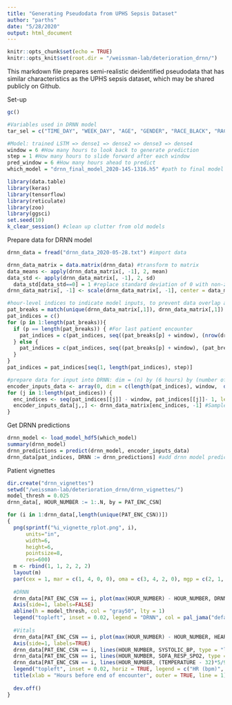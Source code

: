 ```yaml
---
title: "Generating Pseudodata from UPHS Sepsis Dataset"
author: "parths"
date: "5/28/2020"
output: html_document
---
```


```r
knitr::opts_chunk$set(echo = TRUE)
knitr::opts_knit$set(root.dir = "/weissman-lab/deterioration_drnn/")
```

This markdown file prepares semi-realistic deidentified pseudodata that has similar characteristics as the UPHS sepsis dataset, which may be shared publicly on Github.  
    
Set-up
```r
gc()

#Variables used in DRNN model
tar_sel = c("TIME_DAY", "WEEK_DAY", "AGE", "GENDER", "RACE_BLACK", "RACE_ASIAN", "RACE_OTHER", "RACE_UNKNOWN", "ICU_DISCHARGE", "SURGERY", "OBGYN", "LACTATE_RESULT", "HEART_RATE", "SYSTOLIC_BP", "TEMPERATURE", "RESPIRATORY_RATE", "SOFA_RESP_SUPPORT_FLAG", "SOFA_RESP_SPO2", "SOFA_PLATELET_RESULT", "SOFA_CREATININE_RESULT", "SOFA_BILIRUBIN_RESULT", "SOFA_CVS_MAP_RESULT", "SOFA_CNS_GLASGOW_RESULT", "SOFA_URINE_OUTPUT_24HR", "BLOOD_CULTURE_DRAWN_FLAG", "TEMPERATURE_24HR_MAX", "TEMPERATURE_24HR_MIN", "SYSTOLIC_BP_24HR_MAX", "SYSTOLIC_BP_24HR_MIN", "HEART_RATE_24HR_MAX", "HEART_RATE_24HR_MIN", "RESPIRATORY_RATE_24HR_MAX", "RESPIRATORY_RATE_24HR_MIN", "SOFA_RESP_SPO2_24HR_MIN", "SOFA_PLATELET_RESULT_24HR_MIN", "SOFA_BILIRUBIN_RESULT_24HR_MAX", "SOFA_CVS_MAP_RESULT_24HR_MIN", "SOFA_CNS_GLASGOW_RESULT_24HR_MIN", "SOFA_CREATININE_RESULT_24HR_MAX", "LACTATE_RESULT_28HR", "TEMPERATURE_72HR_MAX", "TEMPERATURE_72HR_MIN", "SYSTOLIC_BP_72HR_MAX", "SYSTOLIC_BP_72HR_MIN", "HEART_RATE_72HR_MAX", "HEART_RATE_72HR_MIN", "RESPIRATORY_RATE_72HR_MAX", "RESPIRATORY_RATE_72HR_MIN", "SOFA_RESP_SPO2_72HR_MIN", "SOFA_PLATELET_RESULT_72HR_MIN", "SOFA_BILIRUBIN_RESULT_72HR_MAX", "SOFA_CVS_MAP_RESULT_72HR_MIN", "SOFA_CNS_GLASGOW_RESULT_72HR_MIN", "SOFA_CREATININE_RESULT_72HR_MAX", "LACTATE_RESULT_FREQ", "TEMPERATURE_FREQ", "RESPIRATORY_RATE_FREQ", "SYSTOLIC_BP_FREQ", "HEART_RATE_FREQ", "GRAM_POS", "GRAM_NEG")

#Model: trained LSTM => dense1 => dense2 => dense3 => dense4
window = 6 #How many hours to look back to generate prediction
step = 1 #How many hours to slide forward after each window
pred_window = 6 #How many hours ahead to predict
which_model = "drnn_final_model_2020-145-1316.h5" #path to final model

library(data.table)
library(keras)
library(tensorflow)
library(reticulate)
library(zoo)
library(ggsci)
set.seed(10)
k_clear_session() #clean up clutter from old models
```
  
Prepare data for DRNN model
```r
drnn_data = fread("drnn_data_2020-05-28.txt") #import data

drnn_data_matrix = data.matrix(drnn_data) #transform to matrix
data_means <- apply(drnn_data_matrix[, -1], 2, mean)
data_std <- apply(drnn_data_matrix[, -1], 2, sd)
  data_std[data_std==0] = 1 #replace standard deviation of 0 with non-zero
drnn_data_matrix[, -1] <- scale(drnn_data_matrix[, -1], center = data_means, scale = data_std) #normalize data to variable mean/sd

#hour-level indices to indicate model inputs, to prevent data overlap across different patients
pat_breaks = match(unique(drnn_data_matrix[,1]), drnn_data_matrix[,1])
pat_indices = c()
for (p in 1:length(pat_breaks)){
  if (p == length(pat_breaks)) { #For last patient encounter
    pat_indices = c(pat_indices, seq((pat_breaks[p] + window), (nrow(drnn_data_matrix))))
  } else {
    pat_indices = c(pat_indices, seq((pat_breaks[p] + window), (pat_breaks[p+1])))
  }
}
pat_indices = pat_indices[seq(1, length(pat_indices), step)]

#prepare data for input into DRNN: dim = (n) by (6 hours) by (number of variables) 
encoder_inputs_data <- array(0, dim = c(length(pat_indices), window,  dim(drnn_data_matrix[,-1])[[-1]])) #Dim = batch_size by window by vars
for (j in 1:length(pat_indices)) {
  enc_indices <- seq(pat_indices[[j]] - window, pat_indices[[j]]- 1, length.out = window) #Indices for encoder input observations for window j
  encoder_inputs_data[j,,] <- drnn_data_matrix[enc_indices, -1] #Sample j
}
```
  
Get DRNN predictions
```r
drnn_model <- load_model_hdf5(which_model)
summary(drnn_model)
drnn_predictions = predict(drnn_model, encoder_inputs_data)
drnn_data[pat_indices, DRNN := drnn_predictions] #add drnn model predictions to data table
```
  
Patient vignettes
```r
dir.create("drnn_vignettes")
setwd("/weissman-lab/deterioration_drnn/drnn_vignettes/")
model_thresh = 0.025
drnn_data[, HOUR_NUMBER := 1:.N, by = PAT_ENC_CSN]

for (i in 1:drnn_data[,length(unique(PAT_ENC_CSN))])
{
  png(sprintf("%i_vignette_rplot.png", i),  
      units="in", 
      width=6, 
      height=6, 
      pointsize=8,  
      res=600)
  m <- rbind(1, 1, 2, 2, 2)
  layout(m)
  par(cex = 1, mar = c(1, 4, 0, 0), oma = c(3, 4, 2, 0), mgp = c(2, 1, 0))
  
  #DRNN
  drnn_data[PAT_ENC_CSN == i, plot(max(HOUR_NUMBER) - HOUR_NUMBER, DRNN, type = "l", col = pal_jama("default")(4)[1], ylim = c(0, 0.14), xlim = rev(range(HOUR_NUMBER)), xaxt='n', ylab = "DRNN output")]
  Axis(side=1, labels=FALSE)
  abline(h = model_thresh, col = "gray50", lty = 1)
  legend("topleft", inset = 0.02, legend = "DRNN", col = pal_jama("default")(4)[1], lty = 1, cex = 0.8)
        
  #Vitals
  drnn_data[PAT_ENC_CSN == i, plot(max(HOUR_NUMBER) - HOUR_NUMBER, HEART_RATE, type = "l", col = "purple", , xlim = rev(range(HOUR_NUMBER)), ylim = c(0, 200), xaxt='n', ylab = "Vital signs")]
  Axis(side=1, labels=TRUE)
  drnn_data[PAT_ENC_CSN == i, lines(HOUR_NUMBER, SYSTOLIC_BP, type = "l", col = "blue")]
  drnn_data[PAT_ENC_CSN == i, lines(HOUR_NUMBER, SOFA_RESP_SPO2, type = "l", col = "green")]
  drnn_data[PAT_ENC_CSN == i, lines(HOUR_NUMBER, (TEMPERATURE - 32)*5/9, type = "l", col = "orange")]
  legend("topleft", inset = 0.02, horiz = TRUE, legend = c("HR (bpm)", "SBP (mmHg)", "SPO2 (%)", "Temp (C)"), col = c("purple", "blue", "green", "orange"), lty = 1, cex = 0.8)
  title(xlab = "Hours before end of encounter", outer = TRUE, line = 1)
  
  dev.off()
}
```
